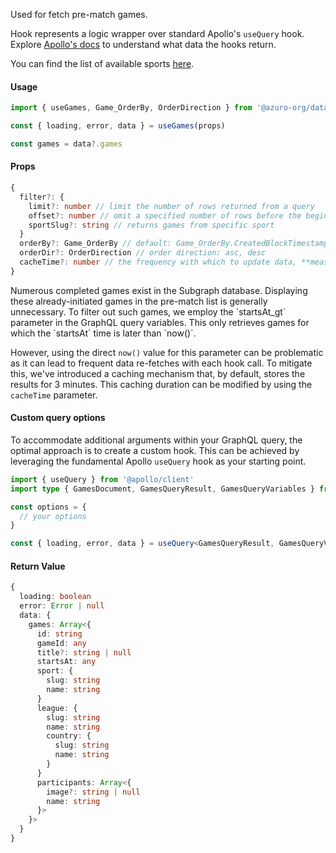 
Used for fetch pre-match games.

Hook represents a logic wrapper over standard Apollo's `useQuery` hook. Explore [Apollo's docs](https://www.apollographql.com/docs/react/api/react/hooks#usequery) to understand what data the hooks return.

You can find the list of available sports [here](https://thegraph.azuro.org/subgraphs/name/azuro-protocol/azuro-api-polygon-v2/graphql?query=%7B%0A++sports+%7B%0A++++name%0A++%7D%0A%7D).

#### Usage

```ts
import { useGames, Game_OrderBy, OrderDirection } from '@azuro-org/data'

const { loading, error, data } = useGames(props)

const games = data?.games
```

#### Props

```ts
{
  filter?: {
    limit?: number // limit the number of rows returned from a query
    offset?: number // omit a specified number of rows before the beginning of the result set
    sportSlug?: string // returns games from specific sport
  }
  orderBy?: Game_OrderBy // default: Game_OrderBy.CreatedBlockTimestamp` - orders rows by passed rule
  orderDir?: OrderDirection // order direction: asc, desc
  cacheTime?: number // the frequency with which to update data, **measured in seconds**
}
```

<Callout type="warning">
  Numerous completed games exist in the Subgraph database. Displaying these already-initiated games in the pre-match list is generally unnecessary. To filter out such games, we employ the `startsAt_gt` parameter in the GraphQL query variables. This only retrieves games for which the `startsAt` time is later than `now()`.

  However, using the direct `now()` value for this parameter can be problematic as it can lead to frequent data re-fetches with each hook call. To mitigate this, we've introduced a caching mechanism that, by default, stores the results for 3 minutes. This caching duration can be modified by using the `cacheTime` parameter.
</Callout>

#### Custom query options

To accommodate additional arguments within your GraphQL query, the optimal approach is to create a custom hook. This can be achieved by leveraging the fundamental Apollo `useQuery` hook as your starting point.

```ts
import { useQuery } from '@apollo/client'
import type { GamesDocument, GamesQueryResult, GamesQueryVariables } from '@azuro-org/data'

const options = {
  // your options
}

const { loading, error, data } = useQuery<GamesQueryResult, GamesQueryVariables>(GamesDocument, options)
```

#### Return Value
```ts
{
  loading: boolean
  error: Error | null
  data: { 
    games: Array<{ 
      id: string
      gameId: any
      title?: string | null
      startsAt: any
      sport: { 
        slug: string
        name: string 
      }
      league: {
        slug: string
        name: string
        country: { 
          slug: string
          name: string 
        } 
      }
      participants: Array<{ 
        image?: string | null
        name: string 
      }>
    }> 
  }
}
```
